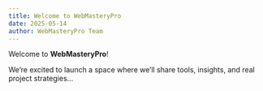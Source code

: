 ---
title: Welcome to WebMasteryPro
date: 2025-05-14
author: WebMasteryPro Team
---

Welcome to **WebMasteryPro**!

We’re excited to launch a space where we’ll share tools, insights, and real project strategies...
